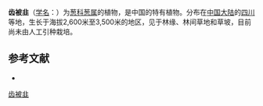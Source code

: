 {{Speciesbox
| name = 齿被韭
| status = 
| status_system = 
| image =
| genus = Allium
| species = yuanum
| authority = Wang et Tang
}}

'''齿被韭'''（[[学名|学名]]：{{lang|la|''Allium yuanum''}}）为[[葱科|葱科]][[葱属|葱属]]的植物，是中国的特有植物。分布在[[中国大陆|中国大陆]]的[[四川|四川]]等地，生长于海拔2,600米至3,500米的地区，见于林缘、林间草地和草坡，目前尚未由人工引种栽培。

== 参考文献 ==
<div class="references-small">
* {{cite web| url =http://www.bioinfo.cn/db05/KmzwSpecies.php?action=view&id=1222| title =齿被韭| work =《中国高等植物数据库全库》| publisher =中国科学院微生物研究所| author =昆明植物研究所| accessdate =2009-02-22| deadurl =yes| archiveurl =https://web.archive.org/web/20160305010350/http://www.bioinfo.cn/db05/KmzwSpecies.php?action=view&id=1222| archivedate =2016-03-05}}
</div>
{{Taxonbar|from=Q11180436}}

[[Category:葱属|齿被韭]]


{{植物小作品}}